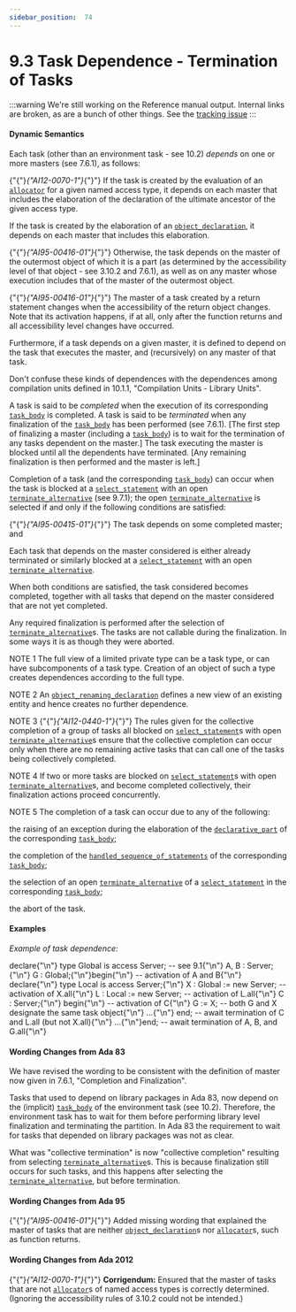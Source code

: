 ---
sidebar_position:  74
---

# 9.3 Task Dependence - Termination of Tasks

:::warning
We're still working on the Reference manual output.  Internal links are broken,
as are a bunch of other things.
See the [tracking issue](https://github.com/ada-lang-io/ada-lang-io/issues/20)
:::



#### Dynamic Semantics

<p>Each task (other than an environment task - see 10.2) <em>depends</em> on one or more masters (see 7.6.1), as follows: </p>
<p>{"{"}<em>{"AI12-0070-1"}</em>{"}"} If the task is created by the evaluation of an <code><a href="../AA-4/AA-4.8#S0164">allocator</a></code> for a given named access type, it depends on each master that includes the elaboration of the declaration of the ultimate ancestor of the given access type.</p>
<p>If the task is created by the elaboration of an <code><a href="../AA-3/AA-3.3#S0032">object_declaration</a></code>, it depends on each master that includes this elaboration.</p>
<p>{"{"}<em>{"AI95-00416-01"}</em>{"}"} Otherwise, the task depends on the master of the outermost object of which it is a part (as determined by the accessibility level of that object - see 3.10.2 and 7.6.1), as well as on any master whose execution includes that of the master of the outermost object. </p>
<Admonition type="aarm" aarm="ramification" title="Ramification: ">
<p><strong></strong>{"{"}<em>{"AI95-00416-01"}</em>{"}"} The master of a task created by a return statement changes when the accessibility of the return object changes. Note that its activation happens, if at all, only after the function returns and all accessibility level changes have occurred. </p></Admonition>

<p>Furthermore, if a task depends on a given master, it is defined to depend on the task that executes the master, and (recursively) on any master of that task. </p>
<Admonition type="aarm" aarm="discussion" title="Discussion: ">
<p><strong></strong>Don't confuse these kinds of dependences with the dependences among compilation units defined in 10.1.1, "Compilation Units - Library Units". </p></Admonition>

<p>A task is said to be <em>completed</em> when the execution of its corresponding <code><a href="../AA-9/AA-9.1#S0248">task_body</a></code> is completed. A task is said to be <em>terminated</em> when any finalization of the <code><a href="../AA-9/AA-9.1#S0248">task_body</a></code> has been performed (see 7.6.1). [The first step of finalizing a master (including a <code><a href="../AA-9/AA-9.1#S0248">task_body</a></code>) is to wait for the termination of any tasks dependent on the master.] The task executing the master is blocked until all the dependents have terminated. [Any remaining finalization is then performed and the master is left.]</p>
<p>Completion of a task (and the corresponding <code><a href="../AA-9/AA-9.1#S0248">task_body</a></code>) can occur when the task is blocked at a <code><a href="../AA-9/AA-9.7#S0269">select_statement</a></code> with an open <code><a href="../AA-9/AA-9.7#S0275">terminate_alternative</a></code> (see 9.7.1); the open <code><a href="../AA-9/AA-9.7#S0275">terminate_alternative</a></code> is selected if and only if the following conditions are satisfied: </p>
<p>{"{"}<em>{"AI95-00415-01"}</em>{"}"} The task depends on some completed master; and</p>
<p>Each task that depends on the master considered is either already terminated or similarly blocked at a <code><a href="../AA-9/AA-9.7#S0269">select_statement</a></code> with an open <code><a href="../AA-9/AA-9.7#S0275">terminate_alternative</a></code>. </p>
<p>When both conditions are satisfied, the task considered becomes completed, together with all tasks that depend on the master considered that are not yet completed. </p>
<Admonition type="aarm" aarm="ramification" title="Ramification: ">
<p><strong></strong>Any required finalization is performed after the selection of <code><a href="../AA-9/AA-9.7#S0275">terminate_alternative</a></code>s. The tasks are not callable during the finalization. In some ways it is as though they were aborted. </p></Admonition>

<Admonition type="aarm" aarm="note" title="Note: ">
<p>NOTE 1   The full view of a limited private type can be a task type, or can have subcomponents of a task type. Creation of an object of such a type creates dependences according to the full type.</p></Admonition>

<Admonition type="aarm" aarm="note" title="Note: ">
<p>NOTE 2   An <code><a href="../AA-8/AA-8.5#S0239">object_renaming_declaration</a></code> defines a new view of an existing entity and hence creates no further dependence.</p></Admonition>

<Admonition type="aarm" aarm="note" title="Note: ">
<p>NOTE 3   {"{"}<em>{"AI12-0440-1"}</em>{"}"} The rules given for the collective completion of a group of tasks all blocked on <code><a href="../AA-9/AA-9.7#S0269">select_statement</a></code>s with open <code><a href="../AA-9/AA-9.7#S0275">terminate_alternative</a></code>s ensure that the collective completion can occur only when there are no remaining active tasks that can call one of the tasks being collectively completed.</p></Admonition>

<Admonition type="aarm" aarm="note" title="Note: ">
<p>NOTE 4   If two or more tasks are blocked on <code><a href="../AA-9/AA-9.7#S0269">select_statement</a></code>s with open <code><a href="../AA-9/AA-9.7#S0275">terminate_alternative</a></code>s, and become completed collectively, their finalization actions proceed concurrently.</p></Admonition>

<Admonition type="aarm" aarm="note" title="Note: ">
<p>NOTE 5   The completion of a task can occur due to any of the following: </p></Admonition>

<p>the raising of an exception during the elaboration of the <code><a href="../AA-3/AA-3.11#S0086">declarative_part</a></code> of the corresponding <code><a href="../AA-9/AA-9.1#S0248">task_body</a></code>;</p>
<p>the completion of the <code><a href="../AA-11/AA-11.2#S0304">handled_sequence_of_statements</a></code> of the corresponding <code><a href="../AA-9/AA-9.1#S0248">task_body</a></code>;</p>
<p>the selection of an open <code><a href="../AA-9/AA-9.7#S0275">terminate_alternative</a></code> of a <code><a href="../AA-9/AA-9.7#S0269">select_statement</a></code> in the corresponding <code><a href="../AA-9/AA-9.1#S0248">task_body</a></code>;</p>
<p>the abort of the task. </p>

#### Examples

<p><em>Example of task dependence:</em> </p>
<CodeBlock>
declare{"\n"}   type Global is access Server;        --  see 9.1{"\n"}   A, B : Server;{"\n"}   G    : Global;{"\n"}begin{"\n"}   --  activation of A and B{"\n"}   declare{"\n"}      type Local is access Server;{"\n"}      X : Global := new Server;  --  activation of X.all{"\n"}      L : Local  := new Server;  --  activation of L.all{"\n"}      C : Server;{"\n"}   begin{"\n"}      --  activation of C{"\n"}      G := X;  --  both G and X designate the same task object{"\n"}      ...{"\n"}   end;  --  await termination of C and L.all (but not X.all){"\n"}   ...{"\n"}end;  --  await termination of A, B, and G.all{"\n"}
</CodeBlock>


#### Wording Changes from Ada 83

<Admonition type="aarm" aarm="note" title="Note: ">
<p>We have revised the wording to be consistent with the definition of master now given in 7.6.1, "Completion and Finalization".</p></Admonition>

<Admonition type="aarm" aarm="note" title="Note: ">
<p>Tasks that used to depend on library packages in Ada 83, now depend on the (implicit) <code><a href="../AA-9/AA-9.1#S0248">task_body</a></code> of the environment task (see 10.2). Therefore, the environment task has to wait for them before performing library level finalization and terminating the partition. In Ada 83 the requirement to wait for tasks that depended on library packages was not as clear.</p></Admonition>

<Admonition type="aarm" aarm="note" title="Note: ">
<p>What was "collective termination" is now "collective completion" resulting from selecting <code><a href="../AA-9/AA-9.7#S0275">terminate_alternative</a></code>s. This is because finalization still occurs for such tasks, and this happens after selecting the <code><a href="../AA-9/AA-9.7#S0275">terminate_alternative</a></code>, but before termination. </p></Admonition>


#### Wording Changes from Ada 95

<Admonition type="aarm" aarm="note" title="Note: ">
<p>{"{"}<em>{"AI95-00416-01"}</em>{"}"} Added missing wording that explained the master of tasks that are neither <code><a href="../AA-3/AA-3.3#S0032">object_declaration</a></code>s nor <code><a href="../AA-4/AA-4.8#S0164">allocator</a></code>s, such as function returns. </p></Admonition>


#### Wording Changes from Ada 2012

<Admonition type="aarm" aarm="note" title="Note: ">
<p>{"{"}<em>{"AI12-0070-1"}</em>{"}"} <strong>Corrigendum:</strong> Ensured that the master of tasks that are not <code><a href="../AA-4/AA-4.8#S0164">allocator</a></code>s of named access types is correctly determined. (Ignoring the accessibility rules of 3.10.2 could not be intended.) </p></Admonition>

